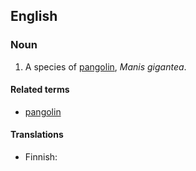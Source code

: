 {{wikipedia|pangolin}}
==English==

===Noun===
{{en-noun|sg=[[giant]] [[pangolin]]}}

# A species of [[pangolin]], ''Manis gigantea''.

====Related terms====
*[[pangolin]]

====Translations====
{{top}}
*Finnish: {{t|fi|jättiläismuurahaiskäpy}}
{{bottom}}
